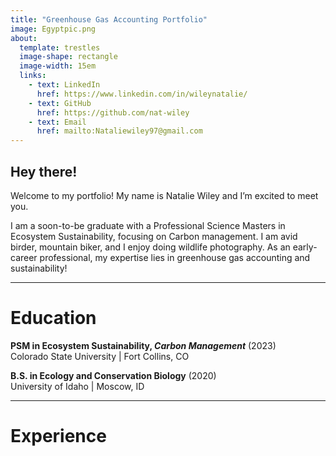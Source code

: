 ```yaml
---
title: "Greenhouse Gas Accounting Portfolio"
image: Egyptpic.png
about: 
  template: trestles
  image-shape: rectangle
  image-width: 15em
  links:
    - text: LinkedIn
      href: https://www.linkedin.com/in/wileynatalie/
    - text: GitHub
      href: https://github.com/nat-wiley
    - text: Email
      href: mailto:Nataliewiley97@gmail.com
---
```


## Hey there!

Welcome to my portfolio! My name is Natalie Wiley and I'm excited to meet you.

I am a soon-to-be graduate with a Professional Science Masters in Ecosystem Sustainability, focusing on Carbon management. I am avid birder, mountain biker, and I enjoy doing wildlife photography. As an early-career professional, my expertise lies in greenhouse gas accounting and sustainability!

------------------------------------------------------------------------

# Education

**PSM in Ecosystem Sustainability, *Carbon Management*** (2023)\
Colorado State University \| Fort Collins, CO

**B.S. in Ecology and Conservation Biology** (2020)\
University of Idaho \| Moscow, ID

------------------------------------------------------------------------

# Experience

\
